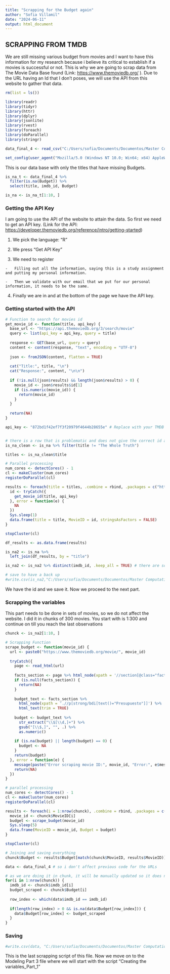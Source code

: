 ```yaml
---
title: "Scrapping for the Budget again"
author: "Sofia Villamil"
date: "2024-06-11"
output: html_document
---
```


## SCRAPPING FROM TMDB

We are still missing various budget from movies and I want to have this information for my research because i believe its critical to establish if a movies is successful or not. This is why we are going to scrap data from The Movie Data Base found (Link: <https://www.themoviedb.org/> ). Due to the URL having an Id that I don't poses, we will use the API from this website to gather that data.

```r
rm(list = ls())
```

```r
library(readr)
library(tidyr)
library(httr)
library(dplyr)
library(jsonlite)
library(rvest)
library(foreach)
library(doParallel)
library(stringr)

```

```r
data_final_4 <- read_csv("C:/Users/sofia/Documents/Documentos/Master Computational Social Sciences/TFM/Master Thesis/Scrapping and Data Part 2/data_final_4.csv",show_col_types = FALSE)
```

```r
set_config(user_agent("Mozilla/5.0 (Windows NT 10.0; Win64; x64) AppleWebKit/537.36 (KHTML, like Gecko) Chrome/121.0.0.0 Safari/537.36; Sofia Villamil / sofia.v1999@gmail.com")) # set your user agent here
```

This is our data base with only the titles that have missing Budgets.

```r
is_na_t <- data_final_4 %>% 
  filter(is.na(Budget)) %>%
  select(title, imdb_id, Budget)

is_na <- is_na_t[1:10, ]
```

### Getting the API Key

I am going to use the API of the website to attain the data. So first we need to get an API key. (Link for the API: <https://developer.themoviedb.org/reference/intro/getting-started>)

1.  We pick the language: "R"

2.  We press "Get API Key"

3.  We need to register

```         
-   Filling out all the information, saying this is a study assignment and putting my personal information.

-   Then we validate with our email that we put for our personal information, it needs to be the same.
```

4.  Finally we are in and at the bottom of the page we have the API key.

### Getting started with the API 

```r
# Function to search for movies id
get_movie_id <- function(title, api_key) {
  base_url <- "https://api.themoviedb.org/3/search/movie"
  query <- list(api_key = api_key, query = title)
  
  response <- GET(base_url, query = query)
  content <- content(response, "text", encoding = "UTF-8")
  
  json <- fromJSON(content, flatten = TRUE)
  
  cat("Title:", title, "\n")
  cat("Response:", content, "\n\n")
  
  if (!is.null(json$results) && length(json$results) > 0) {
    movie_id <- json$results$id[1]
    if (is.numeric(movie_id)) {
      return(movie_id)
    }
  }
  
  return(NA)
}

api_key <- "872bd1f42ef7f3f20979f4644b28655e" # Replace with your TMDB API key


# there is a row that is problematic and does not give the correct id and it has no info on budget so we eliminate it.
is_na_clean <- is_na %>% filter(title != "The Whole Truth")

titles <- is_na_clean$title

# Parallel processing
num_cores <- detectCores() - 1
cl <- makeCluster(num_cores)
registerDoParallel(cl)

results <- foreach(title = titles, .combine = rbind, .packages = c("httr", "jsonlite")) %dopar% {
  id <- tryCatch({
    get_movie_id(title, api_key)
  }, error = function(e) {
    NA
  })
  Sys.sleep(1)
  data.frame(title = title, MovieID = id, stringsAsFactors = FALSE)
}

stopCluster(cl)

df_results <- as.data.frame(results)

is_na2 <- is_na %>%
  left_join(df_results, by = "title")

is_na2 <- is_na2 %>% distinct(imdb_id, .keep_all = TRUE) # there are some duplicates so we use the imdb_id to remove them.
```

```r
# save to have a back up
#write.csv(is_na2,"C:/Users/sofia/Documents/Documentos/Master Computational Social Sciences/TFM/Master Thesis/Scrapping and Data Part 2/data_ids_1.csv")

```
We have the id and we save it. Now we proceed to the next part.

### Scrapping the variables

This part needs to be done in sets of movies, so we do not affect the website. I did it in chunks of 300 movies. You start with is 1:300 and continue on till you reach the last observations

```r
chunck <- is_na2[1:10, ]
```

```r
# Scrapping Function
scrape_budget <- function(movie_id) {
  url <- paste0("https://www.themoviedb.org/movie/", movie_id)
  
  tryCatch({
    page <- read_html(url)
  
    facts_section <- page %>% html_node(xpath = '//section[@class="facts left_column"]')
    if (is.null(facts_section)) {
      return(NA)
    }
    
    budget_text <- facts_section %>% 
      html_node(xpath = './/p[strong/bdi[text()="Presupuesto"]]') %>%
      html_text(trim = TRUE)
    
    budget <- budget_text %>%
      str_extract("\\$[\\d,]+") %>%
      gsub("[\\$,]", "", .) %>%
      as.numeric()
    
    if (is.na(budget) || length(budget) == 0) {
      budget <- NA
    }
    return(budget)
  }, error = function(e) {
    message(paste("Error scraping movie ID:", movie_id, "Error:", e$message))
    return(NA)
  })
}

# parallel processing
num_cores <- detectCores() - 1
cl <- makeCluster(num_cores)
registerDoParallel(cl)

results <- foreach(i = 1:nrow(chunck), .combine = rbind, .packages = c("rvest", "httr", "stringr")) %dopar% {
  movie_id <- chunck$MovieID[i]
  budget <- scrape_budget(movie_id)
  Sys.sleep(5)
  data.frame(MovieID = movie_id, Budget = budget)
}

stopCluster(cl)
```

```r
# Joining and saving everything
chunck$Budget <- results$Budget[match(chunck$MovieID, results$MovieID)]

```

```r
data <- data_final_4 # so i don't affect previous code for the URLs
```

```r
# as we are doing it in chunk, it will be manually updated so it does not overwrite previous observations
for(i in 1:nrow(chunck)) {
  imdb_id <- chunck$imdb_id[i]
  budget_scraped <- chunck$Budget[i]
  
  row_index <- which(data$imdb_id == imdb_id)
  
  if(length(row_index) > 0 && is.na(data$Budget[row_index])) {
    data$Budget[row_index] <- budget_scraped
  }
}
```

### Saving
```r
#write.csv(data, "C:/Users/sofia/Documents/Documentos/Master Computational Social Sciences/TFM/Master Thesis/Scrapping and Data Part 2/data_final_5.csv",row.names = FALSE)

```

This is the last scrapping script of this file. Now we move on to the Modeling Part 3 file where we will start with the script "Creating the variables_Part_1"
